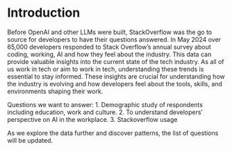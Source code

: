 # Introduction
Before OpenAI and other LLMs were built, StackOverflow was the go to source for
developers to have their questions answered. 
In May 2024 over 65,000 developers responded to Stack Overflow's annual survey about 
coding, working, AI and how they feel about the industry. 
This data can provide valuable insights into the current state of the tech industry. 
As all of us work in tech or aim to work in tech, understanding these trends is
essential to stay informed. These insights are crucial for understanding how the
industry is evolving and how developers feel about the tools, skills, and 
environments shaping their work. 

Questions we want to answer:
1. Demographic study of respondents including education, work and culture.
2. To understand developers' perspective on AI in the workplace.
3. Stackoverflow usage

As we explore the data further and discover patterns, the list of questions will
be updated.
